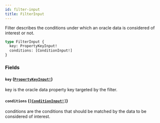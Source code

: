 ```yaml
---
id: filter-input
title: FilterInput
---
```


Filter describes the conditions under which an oracle data is considered of
interest or not.

```graphql
type FilterInput {
  key: PropertyKeyInput!
  conditions: [ConditionInput!]
}
```

### Fields

#### `key` ([`PropertyKeyInput!`](/docs/graphql/inputs/property-key-input))

key is the oracle data property key targeted by the filter.

#### `conditions` ([`[ConditionInput!]`](/docs/graphql/inputs/condition-input))

conditions are the conditions that should be matched by the data to be
considered of interest.
